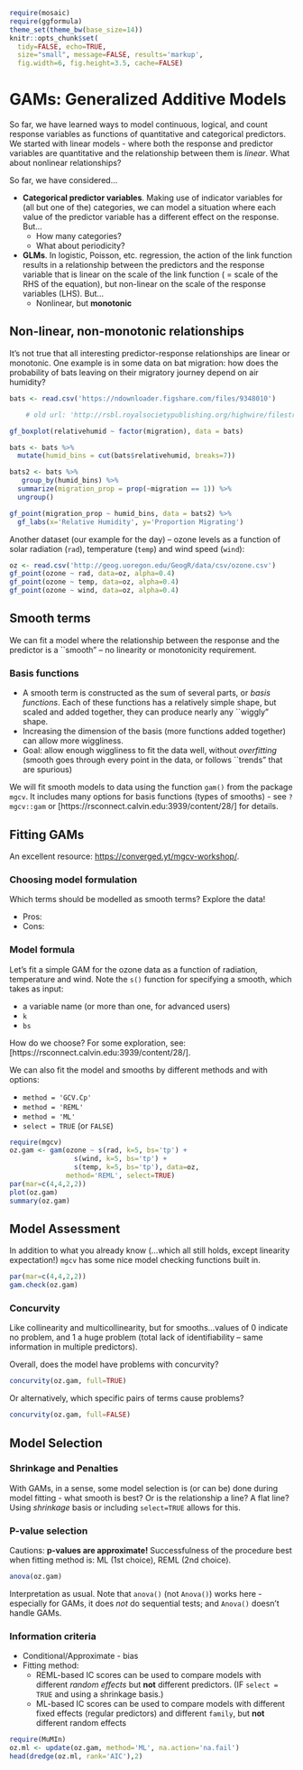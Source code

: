 
```r
require(mosaic) 
require(ggformula)
theme_set(theme_bw(base_size=14))
knitr::opts_chunk$set(
  tidy=FALSE, echo=TRUE, 
  size="small", message=FALSE, results='markup',
  fig.width=6, fig.height=3.5, cache=FALSE)
```

# GAMs: Generalized Additive Models
So far, we have learned ways to model continuous, logical, and count response variables as functions of quantitative and categorical predictors.  We started with linear models - where both the response and predictor variables are quantitative and the relationship between them is *linear*.  What about nonlinear relationships?

So far, we have considered...

- **Categorical predictor variables**. Making use of indicator variables for (all but one of the) categories, we can model a situation where each value of the predictor variable has a different effect on the response. But...
    - How many categories?
    - What about periodicity?
- **GLMs**. In logistic, Poisson, etc. regression, the action of the link function results in a relationship between the predictors and the response variable that is linear on the scale of the link function ( = scale of the RHS of the equation), but non-linear on the scale of the response variables (LHS). But...
    - Nonlinear, but **monotonic**

## Non-linear, non-monotonic relationships
It's not true that all interesting predictor-response relationships are linear or monotonic. One example is in some data on bat migration: how does the probability of bats leaving on their migratory journey depend on air humidity?

```r
bats <- read.csv('https://ndownloader.figshare.com/files/9348010')
```

```r
    # old url: 'http://rsbl.royalsocietypublishing.org/highwire/filestream/33982/field_highwire_adjunct_files/2/rsbl20170395supp3.csv')
```

```r
gf_boxplot(relativehumid ~ factor(migration), data = bats)

bats <- bats %>%
  mutate(humid_bins = cut(bats$relativehumid, breaks=7))

bats2 <- bats %>%
   group_by(humid_bins) %>%
  summarize(migration_prop = prop(~migration == 1)) %>%
  ungroup()

gf_point(migration_prop ~ humid_bins, data = bats2) %>% 
  gf_labs(x='Relative Humidity', y='Proportion Migrating')
```

Another dataset (our example for the day) -- ozone levels as a function of solar radiation (`rad`), temperature (`temp`) and wind speed (`wind`):

```r
oz <- read.csv('http://geog.uoregon.edu/GeogR/data/csv/ozone.csv')
gf_point(ozone ~ rad, data=oz, alpha=0.4)
gf_point(ozone ~ temp, data=oz, alpha=0.4)
gf_point(ozone ~ wind, data=oz, alpha=0.4)
```


## Smooth terms
We can fit a model where the relationship between the response and the predictor is a ``smooth" -- no linearity or monotonicity requirement.

### Basis functions

- A smooth term is constructed as the sum of several parts, or *basis functions*. Each of these functions has a relatively simple shape, but scaled and added together, they can produce nearly any ``wiggly" shape. 
- Increasing the dimension of the basis (more functions added together) can allow more wiggliness. 
- Goal: allow enough wiggliness to fit the data well, without *overfitting* (smooth goes through every point in the data, or follows ``trends" that are spurious)


We will fit smooth models to data using the function `gam()` from the package `mgcv`.  It includes many options for basis functions (types of smooths) - see `?mgcv::gam` or [https://rsconnect.calvin.edu:3939/content/28/] for details.

## Fitting GAMs

An excellent resource: <https://converged.yt/mgcv-workshop/>.

### Choosing model formulation
Which terms should be modelled as smooth terms? Explore the data!

- Pros:
- Cons:

### Model formula

Let's fit a simple GAM for the ozone data as a function of radiation, temperature and wind. Note the `s()` function for specifying a smooth, which takes as input:

- a variable name (or more than one, for advanced users)
- `k`
- `bs`

How do we choose? For some exploration, see: [https://rsconnect.calvin.edu:3939/content/28/].

We can also fit the model and smooths by different methods and with options:

- `method = 'GCV.Cp'`
- `method = 'REML'`
- `method = 'ML'`
- `select = TRUE` (or `FALSE`)


```r
require(mgcv)
oz.gam <- gam(ozone ~ s(rad, k=5, bs='tp') +
                s(wind, k=5, bs='tp') +
                s(temp, k=5, bs='tp'), data=oz,
              method='REML', select=TRUE)
par(mar=c(4,4,2,2))
plot(oz.gam)
summary(oz.gam)
```

## Model Assessment
In addition to what you already know (...which all still holds, except linearity expectation!) `mgcv` has some nice model checking functions built in.

```r
par(mar=c(4,4,2,2))
gam.check(oz.gam)
```

### Concurvity
Like collinearity and multicollinearity, but for smooths...values of 0 indicate no problem, and 1 a huge problem (total lack of identifiability -- same information in multiple predictors).


Overall, does the model have problems with concurvity?

```r
concurvity(oz.gam, full=TRUE)
```

Or alternatively, which specific pairs of terms cause problems?

```r
concurvity(oz.gam, full=FALSE)
```

## Model Selection
### Shrinkage and Penalties
With GAMs, in a sense, some model selection is (or can be) done during model fitting - what smooth is best? Or is the relationship a line? A flat line?  Using *shrinkage* basis or including `select=TRUE` allows for this.

### P-value selection
Cautions: **p-values are approximate!** Successfulness of the procedure best when fitting method is: ML (1st choice), REML (2nd choice).

```r
anova(oz.gam)
```

Interpretation as usual. Note that `anova()` (not `Anova()`) works here - especially for GAMs, it does *not* do sequential tests; and `Anova()` doesn't handle GAMs.

### Information criteria

- Conditional/Approximate - bias
- Fitting method: 
  - REML-based IC scores can be used to compare models with different *random effects* but **not** different predictors. (IF `select = TRUE` and using a shrinkage basis.)
  - ML-based IC scores can be used to compare models with different fixed effects (regular predictors) and different `family`, but **not** different random effects 

```r
require(MuMIn)
oz.ml <- update(oz.gam, method='ML', na.action='na.fail')
head(dredge(oz.ml, rank='AIC'),2)
```

